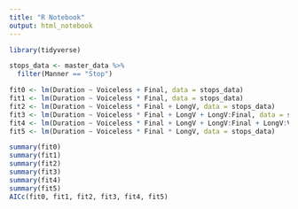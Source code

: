 ---
title: "R Notebook"
output: html_notebook
---

```{r}
library(tidyverse)
```


```{r}
stops_data <- master_data %>%
  filter(Manner == "Stop")

fit0 <- lm(Duration ~ Voiceless + Final, data = stops_data)
fit1 <- lm(Duration ~ Voiceless * Final, data = stops_data)
fit2 <- lm(Duration ~ Voiceless * Final + LongV, data = stops_data)
fit3 <- lm(Duration ~ Voiceless * Final + LongV + LongV:Final, data = stops_data)
fit4 <- lm(Duration ~ Voiceless * Final + LongV + LongV:Final + LongV:Voiceless, data = stops_data)
fit5 <- lm(Duration ~ Voiceless * Final * LongV, data = stops_data)

summary(fit0)
summary(fit1)
summary(fit2)
summary(fit3)
summary(fit4)
summary(fit5)
AICc(fit0, fit1, fit2, fit3, fit4, fit5)


```

